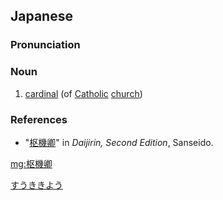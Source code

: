 ==Japanese==
{{ja-kanjitab|すう|き|きょう|yomi=on}}

===Pronunciation===
{{ja-pron|すうききょう|y=on}}

===Noun===
{{ja-noun|すうききょう|すうきけい}}

# [[cardinal]] (of [[Catholic]] [[church]])

===References===
* "[http://www.excite.co.jp/dictionary/japanese/?itemid=10650600 枢機卿]" in ''Daijirin, Second Edition'', Sanseido.

[[Category:ja:Christianity|すうききよう]]

[[mg:枢機卿]]